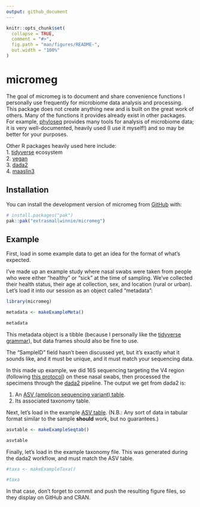 ```yaml
---
output: github_document
---
```


<!-- README.md is generated from README.Rmd. Please edit that file -->

```r
knitr::opts_chunk$set(
  collapse = TRUE,
  comment = "#>",
  fig.path = "man/figures/README-",
  out.width = "100%"
)
```

# micromeg

<!-- badges: start -->
<!-- badges: end -->

The goal of micromeg is to document and share convenience functions I personally use frequently for microbiome data analysis and processing. This package does not create anything new and is built on the great work of others. Many of the functions it provides already exist in other packages. For example, [phyloseq](https://bioconductor.org/packages/release/bioc/html/phyloseq.html) provides many tools for analysis of microbiome data; it is very well-documented, heavily used (I use it myself!) and so may be better for your purposes.    
    
Other R packages heavily used here include:    
1. [tidyverse](https://tidyverse.tidyverse.org) ecosystem   
2. [vegan](https://cran.r-project.org/web/packages/vegan/index.html)   
3. [dada2](https://benjjneb.github.io/dada2/)   
4. [maaslin3](https://huttenhower.sph.harvard.edu/maaslin3/)        




## Installation

You can install the development version of micromeg from [GitHub](https://github.com/extrasmallwinnie/micromeg/) with:

``` r
# install.packages("pak")
pak::pak("extrasmallwinnie/micromeg")
```

## Example

First, load in some example data to get an idea for the format of what's expected.     
     
I've made up an example study where nasal swabs were taken from people who were either "healthy" or "sick" at the time of sampling. We've collected their health status, their age at collection, sex, and location (rural or urban). Let's load it into our session as an object called "metadata":

```r
library(micromeg)

metadata <- makeExampleMeta()

metadata

```

This metadata object is a tibble (because I personally like the [tidyverse grammar](https://www.tmwr.org/tidyverse)), but data frames should also be fine to use.     
    
The "SampleID" field hasn't been discussed yet, but it's exactly what it sounds like, and it must be unique, and it must match your sequencing data.    
    
In this made up example, we did 16S sequencing targeting the V4 region (following [this protocol](https://journals.asm.org/doi/10.1128/aem.01043-13)) on these nasal swabs, then processed the specimens through the [dada2](https://benjjneb.github.io/dada2/) pipeline. The output we get from dada2 is:

1. An [ASV (amplicon sequencing variant) table](https://benjjneb.github.io/dada2/).   
2. Its associated taxonomy table.   

Next, let's load in the example [ASV table](https://benjjneb.github.io/dada2/). (N.B.: Any sort of data in tabular format similar to the sample **should** work, but no guarantees.)

```r
asvtable <- makeExampleSeqtab()

asvtable
```

Finally, let's load in the example taxonomy file. This was generated during the dada2 workflow, and must match the ASV table.

```r
#taxa <- makeExampleTaxa()

#taxa
```

In that case, don't forget to commit and push the resulting figure files, so they display on GitHub and CRAN.
